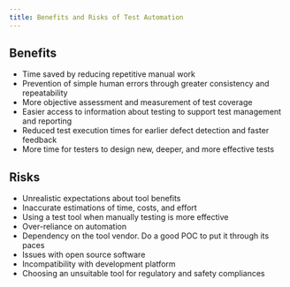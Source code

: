 ```yaml
---
title: Benefits and Risks of Test Automation
---
```



## Benefits

- Time saved by reducing repetitive manual work
- Prevention of simple human errors through greater consistency and repeatability
- More objective assessment and measurement of test coverage 
- Easier access to information about testing to support test management and reporting
- Reduced test execution times for earlier defect detection and faster feedback
- More time for testers to design new, deeper, and more effective tests

## Risks

- Unrealistic expectations about tool benefits
- Inaccurate estimations of time, costs, and effort
- Using a test tool when manually testing is more effective
- Over-reliance on automation
- Dependency on the tool vendor. Do a good POC to put it through its paces
- Issues with open source software
- Incompatibility with development platform
- Choosing an unsuitable tool for regulatory and safety compliances

